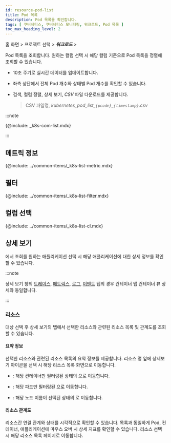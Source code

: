 ```yaml
---
id: resource-pod-list
title: Pod 목록
description: Pod 목록을 확인합니다.
tags: [ 쿠버네티스, 쿠버네티스 모니터링, 워크로드, Pod 목록 ]
toc_max_heading_level: 2
---
```


<!-- 
>
다국어 이미지 필요
-->

홈 화면 > 프로젝트 선택 > ***워크로드*** > <Cmdname sid="podList" className="uitext" />

Pod 목록을 조회합니다. 원하는 컬럼 선택 시 해당 컬럼 기준으로 Pod 목록을 정렬해 조회할 수 있습니다. 

<ImgLang img='k8s-pod-list.png' desc='Pod 목록' />

* 10초 주기로 실시간 데이터를 업데이트합니다.

* 좌측 상단에서 전체 Pod 개수와 상태별 Pod 개수를 확인할 수 있습니다. 

* 검색, 컬럼 정렬, 상세 보기, *CSV* 파일 다운로드를 제공합니다.

  > CSV 파일명, *kubernetes\_pod\_list\_`{pcode}`\_`{timestamp}`.csv*

:::note 

{@include: _k8s-com-list.mdx} 

:::

## 메트릭 정보

{@include: ../common-items/_k8s-list-metric.mdx}
 
## 필터

{@include: ../common-items/_k8s-list-filter.mdx}
  
## 컬럼 선택 

{@include: ../common-items/_k8s-list-cl.mdx}

## 상세 보기 

<Cmdname sid="containerizedAppList" className="uitext" />에서 조회를 원하는 애플리케이션 선택 시 해당 애플리케이션에 대한 상세 정보를 확인할 수 있습니다.

:::note 

상세 보기 창의 [트레이스](container-map-trace), [메트릭스](container-map-metrics), [로그](container-map-log), [이벤트](container-map-event) 탭의 경우 컨테이너 맵 컨테이너 뷰 상세와 동일합니다.

:::

### 리소스 

대상 선택 후 상세 보기의 <Cmdname sid="resource" className="uitext" /> 탭에서 선택한 리소스와 관련된 리소스 목록 및 관계도를 조회할 수 있습니다. 

<ImgLang img='k8s-pod-list-detail.png' desc='Pod 목록 상세 ' />

#### 요약 정보

선택한 리소스와 관련된 리소스 목록의 요약 정보를 제공합니다. 리소스 명 옆에 상세보기 아이콘을 선택 시 해당 리소스 목록 화면으로 이동합니다. 

* <Cmdname sid="container" className="uitext" />: 해당 컨테이너만 필터링된 상태의 <Cmdname sid="container_list" className="uitext" />으로 이동합니다. 

* <Cmdname sid="podName" className="uitext" />: 해당 파드만 필터링된 <Cmdname sid="podList" className="uitext" />으로 이동합니다. 

* <Cmdname sid="node" className="uitext" />: 해당 노드 이름이 선택된 상태의 <Cmdname sid="node_detail" className="uitext" />로 이동합니다. 

#### 리소스 관계도 

리소스간 연결 관계와 상태를 시각적으로 확인할 수 있습니다. 목록과 동일하게 Pod, 컨테이너, 애플리케이션에 마우스 오버 시 상세 지표를 확인할 수 있습니다. 리소스 선택 시 해당 리소스 목록 페이지로 이동합니다.